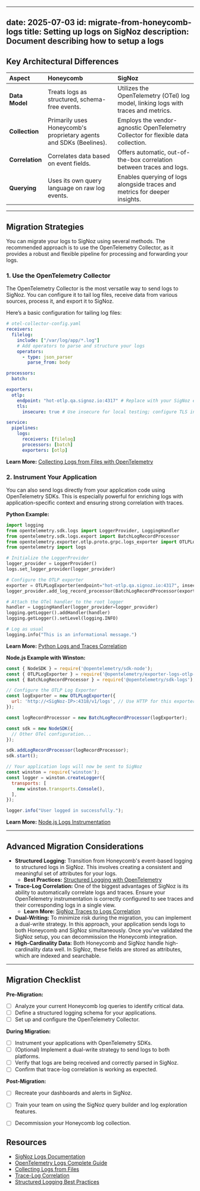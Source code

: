 ---
date: 2025-07-03
id: migrate-from-honeycomb-logs
title: Setting up logs on SigNoz
description: Document describing how to setup a logs
-----

## **Key Architectural Differences**

| Aspect | Honeycomb | SigNoz |
| :--- | :--- | :--- |
| **Data Model** | Treats logs as structured, schema-free events. | Utilizes the OpenTelemetry (OTel) log model, linking logs with traces and metrics. |
| **Collection** | Primarily uses Honeycomb's proprietary agents and SDKs (Beelines). | Employs the vendor-agnostic OpenTelemetry Collector for flexible data collection. |
| **Correlation** | Correlates data based on event fields. | Offers automatic, out-of-the-box correlation between traces and logs. |
| **Querying** | Uses its own query language on raw log events. | Enables querying of logs alongside traces and metrics for deeper insights. |

-----

## **Migration Strategies**

You can migrate your logs to SigNoz using several methods. The recommended approach is to use the OpenTelemetry Collector, as it provides a robust and flexible pipeline for processing and forwarding your logs.

### **1. Use the OpenTelemetry Collector**

The OpenTelemetry Collector is the most versatile way to send logs to SigNoz. You can configure it to tail log files, receive data from various sources, process it, and export it to SigNoz.

Here’s a basic configuration for tailing log files:

```yaml
# otel-collector-config.yaml
receivers:
  filelog:
    include: ["/var/log/app/*.log"]
    # Add operators to parse and structure your logs
    operators:
      - type: json_parser
        parse_from: body

processors:
  batch:

exporters:
  otlp:
    endpoint: "hot-otlp.qa.signoz.io:4317" # Replace with your SigNoz endpoint
    tls:
      insecure: true # Use insecure for local testing; configure TLS in production

service:
  pipelines:
    logs:
      receivers: [filelog]
      processors: [batch]
      exporters: [otlp]
```

**Learn More:** [Collecting Logs from Files with OpenTelemetry](https://www.google.com/search?q=https://signoz.io/docs/userguide/collecting-logs-from-files/)

### **2. Instrument Your Application**

You can also send logs directly from your application code using OpenTelemetry SDKs. This is especially powerful for enriching logs with application-specific context and ensuring strong correlation with traces.

**Python Example:**

```python
import logging
from opentelemetry.sdk.logs import LoggerProvider, LoggingHandler
from opentelemetry.sdk.logs.export import BatchLogRecordProcessor
from opentelemetry.exporter.otlp.proto.grpc.logs_exporter import OTLPLogExporter
from opentelemetry import logs

# Initialize the LoggerProvider
logger_provider = LoggerProvider()
logs.set_logger_provider(logger_provider)

# Configure the OTLP exporter
exporter = OTLPLogExporter(endpoint="hot-otlp.qa.signoz.io:4317", insecure=True)
logger_provider.add_log_record_processor(BatchLogRecordProcessor(exporter))

# Attach the OTel handler to the root logger
handler = LoggingHandler(logger_provider=logger_provider)
logging.getLogger().addHandler(handler)
logging.getLogger().setLevel(logging.INFO)

# Log as usual
logging.info("This is an informational message.")
```

**Learn More:** [Python Logs and Traces Correlation](https://signoz.io/docs/instrumentation/python/%23logs-and-traces-correlation)

**Node.js Example with Winston:**

```javascript
const { NodeSDK } = require('@opentelemetry/sdk-node');
const { OTLPLogExporter } = require('@opentelemetry/exporter-logs-otlp-http');
const { BatchLogRecordProcessor } = require('@opentelemetry/sdk-logs');

// Configure the OTLP Log Exporter
const logExporter = new OTLPLogExporter({
  url: 'http://<SigNoz-IP>:4318/v1/logs', // Use HTTP for this exporter
});

const logRecordProcessor = new BatchLogRecordProcessor(logExporter);

const sdk = new NodeSDK({
  // Other OTel configuration...
});

sdk.addLogRecordProcessor(logRecordProcessor);
sdk.start();

// Your application logs will now be sent to SigNoz
const winston = require('winston');
const logger = winston.createLogger({
  transports: [
    new winston.transports.Console(),
  ],
});

logger.info("User logged in successfully.");
```

**Learn More:** [Node.js Logs Instrumentation](https://signoz.io/docs/instrumentation/nodejs/%23logs-instrumentation)

-----

## **Advanced Migration Considerations**

  * **Structured Logging:** Transition from Honeycomb's event-based logging to structured logs in SigNoz. This involves creating a consistent and meaningful set of attributes for your logs.
      * **Best Practices:** [Structured Logging with OpenTelemetry](https://signoz.io/docs/userguide/structured-logging/)
  * **Trace-Log Correlation:** One of the biggest advantages of SigNoz is its ability to automatically correlate logs and traces. Ensure your OpenTelemetry instrumentation is correctly configured to see traces and their corresponding logs in a single view.
      * **Learn More:** [SigNoz Traces to Logs Correlation](https://signoz.io/docs/userguide/traces-to-logs-correlation/)
  * **Dual-Writing:** To minimize risk during the migration, you can implement a dual-write strategy. In this approach, your application sends logs to both Honeycomb and SigNoz simultaneously. Once you've validated the SigNoz setup, you can decommission the Honeycomb integration.
  * **High-Cardinality Data:** Both Honeycomb and SigNoz handle high-cardinality data well. In SigNoz, these fields are stored as attributes, which are indexed and searchable.

-----

## **Migration Checklist**

**Pre-Migration:**

  * [ ] Analyze your current Honeycomb log queries to identify critical data.
  * [ ] Define a structured logging schema for your applications.
  * [ ] Set up and configure the OpenTelemetry Collector.

**During Migration:**

  * [ ] Instrument your applications with OpenTelemetry SDKs.
  * [ ] (Optional) Implement a dual-write strategy to send logs to both platforms.
  * [ ] Verify that logs are being received and correctly parsed in SigNoz.
  * [ ] Confirm that trace-log correlation is working as expected.

**Post-Migration:**

  * [ ] Recreate your dashboards and alerts in SigNoz.
  * [ ] Train your team on using the SigNoz query builder and log exploration features.
  * [ ] Decommission your Honeycomb log collection.


## Resources

- [SigNoz Logs Documentation](https://signoz.io/docs/userguide/logs/)
- [OpenTelemetry Logs Complete Guide](https://signoz.io/blog/opentelemetry-logs/)
- [Collecting Logs from Files](https://signoz.io/docs/userguide/collect_logs_from_file/)
- [Trace-Log Correlation](https://signoz.io/docs/traces-management/guides/correlate-traces-and-logs/)
- [Structured Logging Best Practices](https://signoz.io/blog/structured-logs/)

